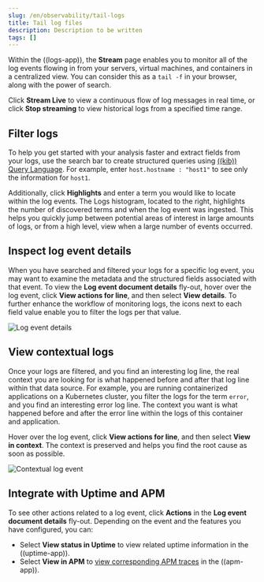 ```yaml
---
slug: /en/observability/tail-logs
title: Tail log files
description: Description to be written
tags: []
---
```


<div id="tail-logs"></div>

Within the ((logs-app)), the **Stream** page enables you to monitor all of the log events flowing in from your
servers, virtual machines, and containers in a centralized view. You can consider this as a `tail -f` in your browser,
along with the power of search.

Click **Stream Live** to view a continuous flow of log messages in real time, or
click **Stop streaming** to view historical logs from a specified time range.

<div id="filter-logs"></div>

## Filter logs

To help you get started with your analysis faster and extract fields from your logs, use the search bar
to create structured queries using [((kib)) Query Language](((kibana-ref))/kuery-query.html).
For example, enter `host.hostname : "host1"` to see only the information for `host1`.

Additionally, click **Highlights** and enter a term you would like to locate within the log events. The Logs
histogram, located to the right, highlights the number of discovered terms and when the log event was ingested.
This helps you quickly jump between potential areas of interest in large amounts of logs, or from a high level,
view when a large number of events occurred.

<div id="inspect-log-event"></div>

## Inspect log event details

When you have searched and filtered your logs for a specific log event, you may want to examine the
metadata and the structured fields associated with that event. To view the **Log event document details** fly-out,
hover over the log event, click **View actions for line**, and then select **View details**. To further enhance
the workflow of monitoring logs, the icons next to each field value enable you to filter the logs per that value.

![Log event details](images/log-event-details.png)

<div id="view-contextual-logs"></div>

## View contextual logs

Once your logs are filtered, and you find an interesting log line, the real context you are looking for is
what happened before and after that log line within that data source. For example, you are running
containerized applications on a Kubernetes cluster, you filter the logs for the term `error`, and you find an
interesting error log line. The context you want is what happened before and after the error line within the
logs of this container and application.

Hover over the log event, click **View actions for line**, and then select **View in context**. The context is
preserved and helps you find the root cause as soon as possible.

![Contextual log event](images/contextual-logs.png)

<div id="uptime-apm-integration"></div>

## Integrate with Uptime and APM

To see other actions related to a log event, click **Actions** in the **Log event document details** fly-out.
Depending on the event and the features you have configured, you can:

* Select **View status in Uptime** to <DocLink slug="/en/observability/view-monitor-status">view related uptime information</DocLink> in the ((uptime-app)).
* Select **View in APM** to [view corresponding APM traces](((kibana-ref))/traces.html) in the ((apm-app)).


